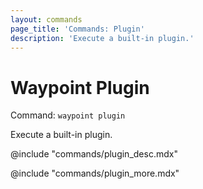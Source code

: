 ```yaml
---
layout: commands
page_title: 'Commands: Plugin'
description: 'Execute a built-in plugin.'
---
```


# Waypoint Plugin

Command: `waypoint plugin`

Execute a built-in plugin.

@include "commands/plugin_desc.mdx"

@include "commands/plugin_more.mdx"

